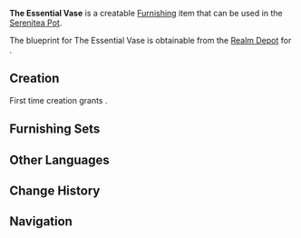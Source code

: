 {{Furnishing Infobox
|id             = 363207
|image          = Item The Essential Vase.png
|category       = Ornaments
|subcategory    = Potted Plant
|rarity         = 3
|adeptal_energy = 60
|load           = 169
|reduced_load   = 127
|description    = A perfectly ordinary flower vase. Though it has been purchased by the [[Yashiro Commission]] and placed in a rather conspicuous place, its outward appearance and make are nothing special.<br />In truth, this vase contains the implication of "sticking to simplicity and doing one's basic job well." It also serves as encouragement to those who are temporarily facing tough times, reminding them that as long as they keep working hard, they can someday become outstanding, just like this vase.
|blueprint      = [[Realm Depot]]
}}
'''The Essential Vase''' is a creatable [[Furnishing]] item that can be used in the [[Serenitea Pot]].

The blueprint for The Essential Vase is obtainable from the [[Realm Depot]] for {{Item|Realm Currency|24|x=160}}.

==Creation==
First time creation grants {{Item|Trust|24|x=60}}.
{{Recipe
|type = Creation
|time = 14h
|White Iron Chunk = 8
|sort = White Iron Chunk
}}

==Furnishing Sets==
{{Craft Usage}}

==Other Languages==
{{Other Languages
|en      = The Essential Vase
|zhs     = 「素守之瓶」
|zhs_rm  = "Sù Shǒu zhī Píng"
|zht     = 「素守之瓶」
|zht_rm  = "Sù Shǒu zhī Píng"
|zh_tl   = "Vase of Plain Perseverance"
|ja      = 「素守の瓶」
|ja_rm   = "Soshu no Bin"{{Assumed}}
|ja_tl   = "Vase of Basic Perseverance"{{Sino}}
|ko      = 「평범한 꽃병」
|ko_rm   = "Pyeongbeomhan Kkotbyeong"
|ko_tl   = "Normal Vase"
|es      = Jarrón de la modestia
|es_tl   = 
|fr      = « Vase d'essentialité »
|fr_tl   = "Vase of Essentiality"
|ru      = Незаменимая ваза
|ru_tl   = 
|th      = "แจกันแห่งจรรยาบรรณ"
|th_rm   = 
|th_tl   = 
|vi      = Bình Tối Giản
|vi_tl   = 
|de      = „Bescheidene Vase“
|de_tl   = "Humble Vase"
|id      = Vas Sederhana nan Biasa
|id_tl   = Simple and Ordinary Vase
|pt      = "Garrafa da Proteção"
|pt_tl   = 
}}

==Change History==
{{Change History|2.2}}

==Navigation==
{{Furnishing Navbox/Interior|ornaments}}